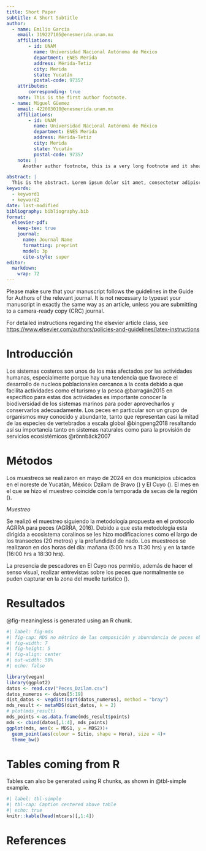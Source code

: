 ```yaml
---
title: Short Paper
subtitle: A Short Subtitle
author:
  - name: Emilio García
    email: 319227105@enesmerida.unam.mx
    affiliations: 
        - id: UNAM
          name: Universidad Nacional Autónoma de México
          department: ENES Merida
          address: Mérida-Tetiz
          city: Merida
          state: Yucatán
          postal-code: 97357
    attributes:
        corresponding: true
    note: This is the first author footnote.
  - name: Miguel Güemez
    email: 422003010@enesmerida.unam.mx
    affiliations:
        - id: UNAM
          name: Universidad Nacional Autónoma de México
          department: ENES Merida
          address: Mérida-Tetiz
          city: Merida
          state: Yucatán
          postal-code: 97357
    note: |
      Another author footnote, this is a very long footnote and it should be a really long footnote. But this footnote is not yet sufficiently long enough to make two lines of footnote text.

abstract: |
  This is the abstract. Lorem ipsum dolor sit amet, consectetur adipiscing elit. Vestibulum augue turpis, dictum non malesuada a, volutpat eget velit. Nam placerat turpis purus, eu tristique ex tincidunt et. Mauris sed augue eget turpis ultrices tincidunt. Sed et mi in leo porta egestas. Aliquam non laoreet velit. Nunc quis ex vitae eros aliquet auctor nec ac libero. Duis laoreet sapien eu mi luctus, in bibendum leo molestie. Sed hendrerit diam diam, ac dapibus nisl volutpat vitae. Aliquam bibendum varius libero, eu efficitur justo rutrum at. Sed at tempus elit.
keywords: 
  - keyword1
  - keyword2
date: last-modified
bibliography: bibliography.bib
format:
  elsevier-pdf:
    keep-tex: true
    journal:
      name: Journal Name
      formatting: preprint
      model: 3p
      cite-style: super
editor: 
  markdown: 
    wrap: 72
---
```


Please make sure that your manuscript follows the guidelines in the
Guide for Authors of the relevant journal. It is not necessary to
typeset your manuscript in exactly the same way as an article, unless
you are submitting to a camera-ready copy (CRC) journal.

For detailed instructions regarding the elsevier article class, see
<https://www.elsevier.com/authors/policies-and-guidelines/latex-instructions>

# Introducción

Los sistemas costeros son unos de los más afectados por las actividades
humanas, especialmente porque hay una tendencia que favorece el
desarrollo de nucleos poblacionales cercanos a la costa debido a que
facilita actividades como el turismo y la pesca @barragán2015 en
especifico para estas dos actividades es importante conocer la
biodiversidad de los sistemas marinos para poder aprovecharlos y
conservarlos adecuadamente. Los peces en particular son un grupo de
organismos muy conocido y abundante, tanto que representan casi la mitad
de las especies de vertebrados a escala global @bingpeng2018 resaltando
así su importancia tanto en sistemas naturales como para la provisión de
servicios ecosistémicos @rönnbäck2007

# Métodos

Los muestreos se realizaron en mayo de 2024 en dos municipios ubicados
en el noreste de Yucatán, México: Dzilam de Bravo () y El Cuyo (). El
mes en el que se hizo el muestreo coincide con la temporada de secas de
la región ().

*Muestreo*

Se realizó el muestreo siguiendo la metodología propuesta en el
protocolo AGRRA para peces (AGRRA, 2016). Debido a que esta metodología
esta dirigida a ecosistema coralinos se les hizo modificaciones como el
largo de los transectos (20 metros) y la profundidad de nado. Los
muestreos se realizaron en dos horas del día: mañana (5:00 hrs a 11:30
hrs) y en la tarde (16:00 hrs a 18:30 hrs).

La presencia de pescadores en El Cuyo nos permitio, además de hacer el
senso visual, realizar entrevistas sobre los peces que normalmente se
puden capturar en la zona del muelle turistico ().

# Resultados

@fig-meaningless is generated using an R chunk.

```r
#| label: fig-mds
#| fig-cap: MDS no métrico de las composición y abunndancia de peces observadas en Dzilam y el Cuyo, en horario matutino y vespertino.
#| fig-width: 7
#| fig-height: 5
#| fig-align: center
#| out-width: 50%
#| echo: false

library(vegan)
library(ggplot2)
datos <- read.csv("Peces_Dzilam.csv")
datos_numeros <- datos[5:19]
dist_datos <- vegdist(sqrt(datos_numeros), method = "bray")
mds_result <- metaMDS(dist_datos, k = 2)
# plot(mds_result)
mds_points <-as.data.frame(mds_result$points)
mds <- cbind(datos[,1:4], mds_points)
ggplot(mds, aes(x = MDS1, y = MDS2))+
  geom_point(aes(colour = Sitio, shape = Hora), size = 4)+
  theme_bw()


```

# Tables coming from R

Tables can also be generated using R chunks, as shown in @tbl-simple
example.

```r
#| label: tbl-simple
#| tbl-cap: Caption centered above table
#| echo: true
knitr::kable(head(mtcars)[,1:4])
```

# References {.unnumbered}
